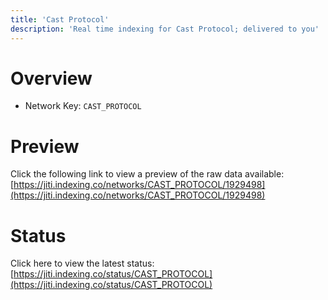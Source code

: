 ```yaml
---
title: 'Cast Protocol'
description: 'Real time indexing for Cast Protocol; delivered to you'
---
```


# Overview
- Network Key: `CAST_PROTOCOL`

# Preview
Click the following link to view a preview of the raw data available: [https://jiti.indexing.co/networks/CAST_PROTOCOL/1929498](https://jiti.indexing.co/networks/CAST_PROTOCOL/1929498)

# Status
Click here to view the latest status: [https://jiti.indexing.co/status/CAST_PROTOCOL](https://jiti.indexing.co/status/CAST_PROTOCOL)
